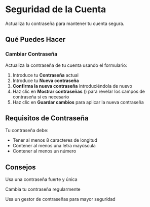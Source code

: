 # Seguridad de la Cuenta

Actualiza tu contraseña para mantener tu cuenta segura.

## Qué Puedes Hacer

### Cambiar Contraseña
Actualiza la contraseña de tu cuenta usando el formulario:
1. Introduce tu **Contraseña** actual
2. Introduce tu **Nueva contraseña**
3. **Confirma la nueva contraseña** introduciéndola de nuevo
4. Haz clic en **Mostrar contraseñas** (<Icon name="Eye" />) para revelar los campos de contraseña si es necesario
5. Haz clic en **Guardar cambios** para aplicar la nueva contraseña

## Requisitos de Contraseña

Tu contraseña debe:
- Tener al menos 8 caracteres de longitud
- Contener al menos una letra mayúscula
- Contener al menos un número

## Consejos

<Tip>Usa una contraseña fuerte y única</Tip>

<Tip>Cambia tu contraseña regularmente</Tip>

<Tip>Usa un gestor de contraseñas para mayor seguridad</Tip>
